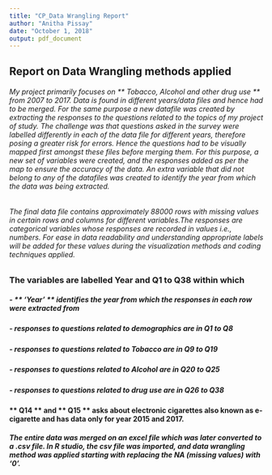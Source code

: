 ```yaml
---
title: "CP_Data Wrangling Report"
author: "Anitha Pissay"
date: "October 1, 2018"
output: pdf_document
---
```


## **Report on Data Wrangling methods applied ** 

###### My project primarily focuses on ** Tobacco, Alcohol and other drug use ** from 2007 to 2017. Data is found in different years/data files and hence had to be merged. For the same purpose a new datafile was created by extracting the responses to the questions related to the topics of my project of study. The challenge was that questions asked in the survey were labelled differently in each of the data file for different years, therefore posing a greater risk for errors. Hence the questions had to be visually mapped first amongst these files before merging them. For this purpose, a new set of variables were created, and the responses added as per the map to ensure the accuracy of the data. An extra variable that did not belong to any of the datafiles was created to identify the year from which the data was being extracted. 

###### The final data file contains approximately 88000 rows with missing values in certain rows and columns for different variables.The responses are categorical variables whose responses are recorded in values i.e., numbers. For ease in data readability and understanding appropriate labels will be added for these values during the visualization methods and coding techniques applied.

### The variables are labelled Year and Q1 to Q38 within which  

##### -	** ‘Year’ ** identifies the year from which the responses in each row were extracted from
##### -	responses to questions related to demographics are in Q1 to Q8
##### -	responses to questions related to Tobacco are in Q9 to Q19
##### -	responses to questions related to Alcohol are in Q20 to Q25
##### -	responses to questions related to drug use are in Q26 to Q38

#### ** Q14 ** and ** Q15 ** asks about electronic cigarettes also known as e-cigarette and has data only for year 2015 and 2017.

##### The entire data was merged on an excel file which was later converted to a .csv file. In R studio, the csv file was imported, and data wrangling method was applied starting with replacing the NA (missing values) with ‘0’.
